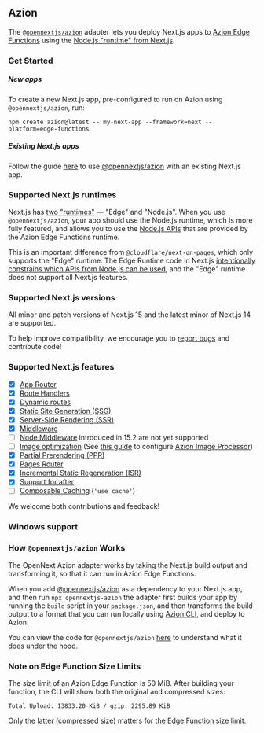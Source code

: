 
## Azion

The [`@opennextjs/azion`](https://www.npmjs.com/package/@opennextjs/azion) adapter lets you deploy Next.js apps to [Azion Edge Functions](https://www.azion.com/en/products/edge-functions/) using the [Node.js "runtime" from Next.js](https://nextjs.org/docs/app/building-your-application/rendering/edge-and-nodejs-runtimes).

### Get Started

##### New apps

To create a new Next.js app, pre-configured to run on Azion using `@opennextjs/azion`, run:

```
npm create azion@latest -- my-next-app --framework=next --platform=edge-functions
```

##### Existing Next.js apps

Follow the guide [here](/azion/get-started) to use [@opennextjs/azion](https://www.npmjs.com/package/@opennextjs/azion) with an existing Next.js app.

### Supported Next.js runtimes

Next.js has [two "runtimes"](https://nextjs.org/docs/app/building-your-application/rendering/edge-and-nodejs-runtimes) — "Edge" and "Node.js". When you use `@opennextjs/azion`, your app should use the Node.js runtime, which is more fully featured, and allows you to use the [Node.js APIs](https://www.azion.com/en/documentation/products/edge-functions/runtime/) that are provided by the Azion Edge Functions runtime.

This is an important difference from `@cloudflare/next-on-pages`, which only supports the "Edge" runtime. The Edge Runtime code in Next.js [intentionally constrains which APIs from Node.js can be used](https://github.com/vercel/next.js/blob/canary/packages/next/src/build/webpack/plugins/middleware-plugin.ts#L820), and the "Edge" runtime does not support all Next.js features.

### Supported Next.js versions

All minor and patch versions of Next.js 15 and the latest minor of Next.js 14 are supported.

To help improve compatibility, we encourage you to [report bugs](https://github.com/aziontech/opennextjs-azion/issues) and contribute code!

### Supported Next.js features

- [x] [App Router](https://nextjs.org/docs/app)
- [x] [Route Handlers](https://nextjs.org/docs/app/building-your-application/routing/route-handlers)
- [x] [Dynamic routes](https://nextjs.org/docs/app/building-your-application/routing/dynamic-routes)
- [x] [Static Site Generation (SSG)](https://nextjs.org/docs/app/building-your-application/rendering/server-components#static-rendering-default)
- [x] [Server-Side Rendering (SSR)](https://nextjs.org/docs/app/building-your-application/rendering/server-components)
- [x] [Middleware](https://nextjs.org/docs/app/building-your-application/routing/middleware)
- [ ] [Node Middleware](https://nextjs.org/docs/app/building-your-application/routing/middleware#runtime) introduced in 15.2 are not yet supported
- [ ] [Image optimization](https://nextjs.org/docs/app/building-your-application/optimizing/images) (See [this guide](/azion/howtos/image) to configure [Azion Image Processor](https://www.azion.com/en/products/image-processor/))
- [x] [Partial Prerendering (PPR)](https://nextjs.org/docs/app/building-your-application/rendering/partial-prerendering)
- [x] [Pages Router](https://nextjs.org/docs/pages)
- [x] [Incremental Static Regeneration (ISR)](https://nextjs.org/docs/app/building-your-application/data-fetching/incremental-static-regeneration)
- [x] [Support for after](https://nextjs.org/blog/next-15-rc#executing-code-after-a-response-with-nextafter-experimental)
- [ ] [Composable Caching](https://nextjs.org/blog/composable-caching) (`'use cache'`)

We welcome both contributions and feedback!

### Windows support

<WindowsSupport />

### How `@opennextjs/azion` Works

The OpenNext Azion adapter works by taking the Next.js build output and transforming it, so that it can run in Azion Edge Functions.

When you add [@opennextjs/azion](https://www.npmjs.com/package/@opennextjs/azion) as a dependency to your Next.js app, and then run `npx opennextjs-azion` the adapter first builds your app by running the `build` script in your `package.json`, and then transforms the build output to a format that you can run locally using [Azion CLI](https://www.azion.com/en/documentation/products/cli/), and deploy to Azion.

You can view the code for `@opennextjs/azion` [here](https://github.com/aziontech/opennextjs-azion/tree/main/packages/azion/src) to understand what it does under the hood.

### Note on Edge Function Size Limits

The size limit of an Azion Edge Function is 50 MiB. After building your function, the CLI will show both the original and compressed sizes:

```
Total Upload: 13833.20 KiB / gzip: 2295.89 KiB
```

Only the latter (compressed size) matters for [the Edge Function size limit](https://www.azion.com/en/documentation/products/edge-functions/limits/).
